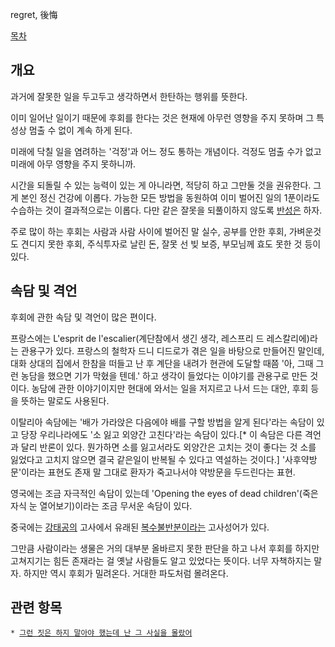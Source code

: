 regret, 後悔

[[목차]]

== 개요 ==
과거에 잘못한 일을 두고두고 생각하면서 한탄하는 행위를 뜻한다.

이미 일어난 일이기 때문에 후회를 한다는 것은 현재에 아무런 영향을 주지 못하며 그 특성상 멈출 수 없이 계속 하게 된다.

미래에 닥칠 일을 염려하는 '걱정'과 어느 정도 통하는 개념이다. 걱정도 멈출 수가 없고 미래에 아무 영향을 주지 못하니까.

시간을 되돌릴 수 있는 능력이 있는 게 아니라면, 적당히 하고 그만둘 것을 권유한다. 그게 본인 정신 건강에 이롭다. 가능한 모든 방법을 동원하여 이미 벌어진 일의 1푼이라도 수습하는 것이 결과적으로는 이롭다. 다만 같은 잘못을 되풀이하지 않도록 [[반성]]은 하자.

주로 많이 하는 후회는 사람과 사람 사이에 벌어진 말 실수, 공부를 안한 후회, 가벼운것도 견디지 못한 후회, 주식투자로 날린 돈, 잘못 선 빚 보증, 부모님께 효도 못한 것 등이 있다.

== 속담 및 격언 ==
후회에 관한 속담 및 격언이 많은 편이다.

프랑스에는 L'esprit de l'escalier(계단참에서 생긴 생각, 레스프리 드 레스칼리에)라는 관용구가 있다. 프랑스의 철학자 드니 디드로가 겪은 일을 바탕으로 만들어진 말인데, 대화 상대의 집에서 한참을 떠들고 난 후 계단을 내려가 현관에 도달할 때쯤 '아, 그때 그런 농담을 했으면 기가 막혔을 텐데.' 하고 생각이 들었다는 이야기를 관용구로 만든 것이다. 농담에 관한 이야기이지만 현대에 와서는 일을 저지르고 나서 드는 대안, 후회 등을 뜻하는 말로도 사용된다.

이탈리아 속담에는 '배가 가라앉은 다음에야 배를 구할 방법을 알게 된다'라는 속담이 있고 당장 우리나라에도 '소 잃고 외양간 고친다'라는 속담이 있다.[* 이 속담은 다른 격언과 달리 반론이 있다. 뭔가하면 소를 잃고서라도 외양간은 고치는 것이 좋다는 것 소를 잃었다고 고치지 않으면 결국 같은일이 반복될 수 있다고 역설하는 것이다.]
'사후약방문'이라는 표현도 존재 말 그대로 환자가 죽고나서야 약방문을 두드린다는 표현.

영국에는 조금 자극적인 속담이 있는데 'Opening the eyes of dead children'(죽은 자식 눈 열어보기)이라는 조금 무서운 속담이 있다.

중국에는 [[강태공]]의 고사에서 유래된 [[복수불반분]]이라는 고사성어가 있다.

그만큼 사람이라는 생물은 거의 대부분 올바르지 못한 판단을 하고 나서 후회를 하지만 고쳐지기는 힘든 존재라는 걸 옛날 사람들도 알고 있었다는 뜻이다. 너무 자책하지는 말자. 
하지만 역시 후회가 밀려온다. 거대한 파도처럼 몰려온다.

== 관련 항목 ==
 * [[그런 짓은 하지 말아야 했는데 난 그 사실을 몰랐어]]
